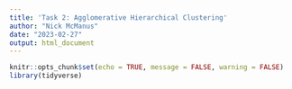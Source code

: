 ```yaml
---
title: 'Task 2: Agglomerative Hierarchical Clustering'
author: "Nick McManus"
date: "2023-02-27"
output: html_document
---
```


```r
knitr::opts_chunk$set(echo = TRUE, message = FALSE, warning = FALSE)
library(tidyverse)

```

